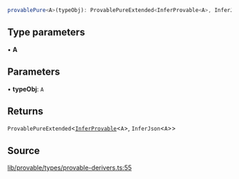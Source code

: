 ```ts
provablePure<A>(typeObj): ProvablePureExtended<InferProvable<A>, InferJson<A>>
```

## Type parameters

• **A**

## Parameters

• **typeObj**: `A`

## Returns

`ProvablePureExtended`\<[`InferProvable`](../type-aliases/InferProvable.mdx)\<`A`\>, `InferJson`\<`A`\>\>

## Source

[lib/provable/types/provable-derivers.ts:55](https://github.com/o1-labs/o1js/blob/ccbd5fd4525adaf6c1f07bef7847d7bac67c71b5/src/lib/provable/types/provable-derivers.ts#L55)
